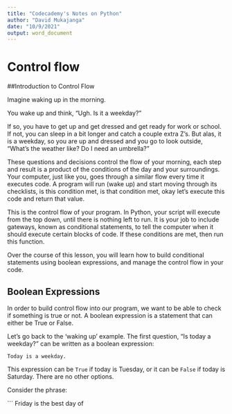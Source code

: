 ```yaml
---
title: "Codecademy's Notes on Python"
author: "David Mukajanga"
date: "10/9/2021"
output: word_document
---
```



# Control flow
##Introduction to Control Flow

Imagine waking up in the morning.  

You wake up and think, “Ugh. Is it a weekday?”  

If so, you have to get up and get dressed and get ready for work or school. If not, you can sleep in a bit longer and catch a couple extra Z’s. But alas, it is a weekday, so you are up and dressed and you go to look outside, “What’s the weather like? Do I need an umbrella?”  

These questions and decisions control the flow of your morning, each step and result is a product of the conditions of the day and your surroundings. Your computer, just like you, goes through a similar flow every time it executes code. A program will run (wake up) and start moving through its checklists, is this condition met, is that condition met, okay let’s execute this code and return that value.  

This is the control flow of your program. In Python, your script will execute from the top down, until there is nothing left to run. It is your job to include gateways, known as conditional statements, to tell the computer when it should execute certain blocks of code. If these conditions are met, then run this function.  

Over the course of this lesson, you will learn how to build conditional statements using boolean expressions, and manage the control flow in your code.  


## Boolean Expressions
In order to build control flow into our program, we want to be able to check if something is true or not. A boolean expression is a statement that can either be True or False.  

Let’s go back to the ‘waking up’ example. The first question, “Is today a weekday?” can be written as a boolean expression:  

```
Today is a weekday.
```

This expression can be `True` if today is Tuesday, or it can be `False` if today is Saturday. There are no other options.  

Consider the phrase:  

```
Friday is the best day of
